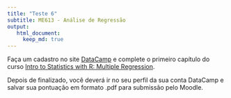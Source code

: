 ```yaml
---
title: "Teste 6"
subtitle: ME613 - Análise de Regressão
output: 
   html_document:
     keep_md: true
---
```


Faça um cadastro no site [DataCamp](https://www.datacamp.com) e complete o primeiro capítulo do curso [Intro to Statistics with R: Multiple Regression](https://www.datacamp.com/courses/multiple-regression).

Depois de finalizado, você deverá ir no seu perfil da sua conta DataCamp e salvar sua pontuação em formato .pdf para submissão pelo Moodle.
